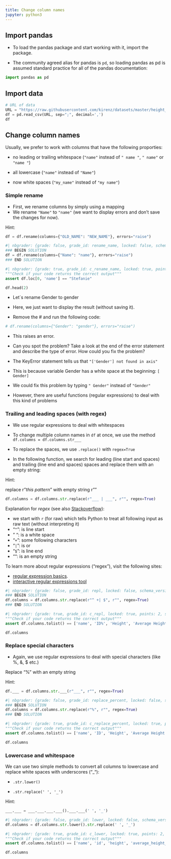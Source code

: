 ```yaml
---
title: Change column names
jupyter: python3
---
```




## Import pandas

- To load the pandas package and start working with it, import the package. 


- The community agreed alias for pandas is `pd`, so loading pandas as pd is assumed standard practice for all of the pandas documentation:

```python
import pandas as pd
```

## Import data

```python
# URL of data
URL = "https://raw.githubusercontent.com/kirenz/datasets/master/height_unclean.csv"
df = pd.read_csv(URL, sep=";", decimal=',')
df
```

## Change column names

Usually, we prefer to work with columns that have the following proporties:


- no leading or trailing whitespace (`"name"` instead of `" name "`, `" name"` or `"name "`)


- all lowercase (`"name"` instead of `"Name"`)


- now white spaces (`"my_name"` instead of `"my name"`)

### Simple rename

- First, we rename columns by simply using a mapping
- We rename `"Name"` to `"name"` (we want to display errors and don't save the changes for now).


Hint:

```python
df = df.rename(columns={"OLD_NAME": "NEW_NAME"}, errors="raise")
```

```python
#| nbgrader: {grade: false, grade_id: rename_name, locked: false, schema_version: 3, solution: true, task: false}
### BEGIN SOLUTION
df = df.rename(columns={"Name": "name"}, errors="raise")
### END SOLUTION
```

```python
#| nbgrader: {grade: true, grade_id: c_rename_name, locked: true, points: 2, schema_version: 3, solution: false, task: false}
"""Check if your code returns the correct output"""
assert df.loc[0, 'name'] == "Stefanie"
```

```python
df.head(2)
```

- Let`s rename Gender to gender


- Here, we just want to display the result (without saving it).


- Remove the # and run the following code:

```python
# df.rename(columns={"Gender": "gender"}, errors="raise")
```

- This raises an error. 


- Can you spot the problem? Take a look at the end of the error statement and describe the type of error. How could you fix the problem?

- The KeyError statement tells us that `"['Gender'] not found in axis"`


- This is because variable Gender has a white space at the beginning: `[ Gender]`


- We could fix this problem by typing `" Gender"` instead of `"Gender"`


- However, there are useful functions (regular expressions) to deal with this kind of problems

### Trailing and leading spaces (with regex)

- We use regular expressions to deal with whitespaces


- To change multiple column names in `df` at once, we use the method `df.columns = df.columns.str___` 

- To replace the spaces, we use `.replace()` with `regex=True`

- In the following function, we search for leading (line start and spaces) and trailing (line end and spaces) spaces and replace them with an empty string:

Hint:

replace r"*this pattern*" with empty string r""


```python
df.columns = df.columns.str.replace(r"___ | ___", r"", regex=True)
```

Explanation for *regex* (see also [Stackoverflow](https://stackoverflow.com/a/67466222)):

- we start with `r` (for raw) which tells Python to treat all following input as raw text (without interpreting it)
- "`^`": is line start
- " ": is a white space
- "`+`": some following characters
- "`|`": is or
- "`$`": is line end
- "": is an empty string 


To learn more about regular expressions ("regex"), visit the following sites:

- [regular expression basics](https://www.w3schools.com/python/python_regex.asp).
- [interactive regular expressions tool](https://regex101.com/)

```python
#| nbgrader: {grade: false, grade_id: repl, locked: false, schema_version: 3, solution: true, task: false}
### BEGIN SOLUTION
df.columns = df.columns.str.replace(r"^ +| $", r"", regex=True)
### END SOLUTION
```

```python
#| nbgrader: {grade: true, grade_id: c_repl, locked: true, points: 2, schema_version: 3, solution: false, task: false}
"""Check if your code returns the correct output"""
assert df.columns.tolist() == ['name', 'ID%', 'Height', 'Average Height Parents', 'Gender']
```

```python
df.columns
```

### Replace special characters

- Again, we use regular expressions to deal with special characters (like %, &, $ etc.)

Replace "%" with an empty string

Hint:
    
```python
df.___ = df.columns.str.___(r"___", r"", regex=True)
```

```python
#| nbgrader: {grade: false, grade_id: replace_percent, locked: false, schema_version: 3, solution: true, task: false}
### BEGIN SOLUTION
df.columns = df.columns.str.replace(r"%", r"", regex=True)
### END SOLUTION
```

```python
#| nbgrader: {grade: true, grade_id: c_replace_percent, locked: true, points: 2, schema_version: 3, solution: false, task: false}
"""Check if your code returns the correct output"""
assert df.columns.tolist() == ['name', 'ID', 'Height', 'Average Height Parents', 'Gender']
```

```python
df.columns
```

### Lowercase and whitespace

We can use two simple methods to convert all columns to lowercase and replace white spaces with underscores ("_"):

- `.str.lower()`


- `.str.replace(' ', '_')`

Hint:

```python
___.___ = ___.___.___.___().___.___(' ', '_')
```

```python
#| nbgrader: {grade: false, grade_id: lower, locked: false, schema_version: 3, solution: true, task: false}
df.columns = df.columns.str.lower().str.replace(' ', '_')
```

```python
#| nbgrader: {grade: true, grade_id: c_lower, locked: true, points: 2, schema_version: 3, solution: false, task: false}
"""Check if your code returns the correct output"""
assert df.columns.tolist() == ['name', 'id', 'height', 'average_height_parents', 'gender']
```

```python
df.columns
```

